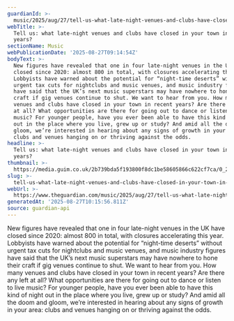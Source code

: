 ```yaml
---
guardianId: >-
  music/2025/aug/27/tell-us-what-late-night-venues-and-clubs-have-closed-in-your-town-in-recent-years
webTitle: >-
  Tell us: what late-night venues and clubs have closed in your town in recent
  years?
sectionName: Music
webPublicationDate: '2025-08-27T09:14:54Z'
bodyText: >-
  New figures have revealed that one in four late-night venues in the UK have
  closed since 2020: almost 800 in total, with closures accelerating this year.
  Lobbyists have warned about the potential for “night-time deserts” without
  urgent tax cuts for nightclubs and music venues, and music industry figures
  have said that the UK’s next music superstars may have nowhere to hone their
  craft if gig venues continue to shut. We want to hear from you. How many
  venues and clubs have closed in your town in recent years? Are there any left
  at all? What opportunities are there for going out to dance or listen to live
  music? For younger people, have you ever been able to have this kind of night
  out in the place where you live, grew up or study? And amid all the doom and
  gloom, we’re interested in hearing about any signs of growth in your area:
  clubs and venues hanging on or thriving against the odds.
headline: >-
  Tell us: what late-night venues and clubs have closed in your town in recent
  years?
thumbnail: >-
  https://media.guim.co.uk/2b739bda5f193800f8dc1be58605866c622cf7ca/0_287_5351_3211/500.jpg
slug: >-
  tell-us-what-late-night-venues-and-clubs-have-closed-in-your-town-in-recent-years
webUrl: >-
  https://www.theguardian.com/music/2025/aug/27/tell-us-what-late-night-venues-and-clubs-have-closed-in-your-town-in-recent-years
generatedAt: '2025-08-27T10:15:56.811Z'
source: guardian-api
---
```

New figures have revealed that one in four late-night venues in the UK have closed since 2020: almost 800 in total, with closures accelerating this year. Lobbyists have warned about the potential for “night-time deserts” without urgent tax cuts for nightclubs and music venues, and music industry figures have said that the UK’s next music superstars may have nowhere to hone their craft if gig venues continue to shut. We want to hear from you. How many venues and clubs have closed in your town in recent years? Are there any left at all? What opportunities are there for going out to dance or listen to live music? For younger people, have you ever been able to have this kind of night out in the place where you live, grew up or study? And amid all the doom and gloom, we’re interested in hearing about any signs of growth in your area: clubs and venues hanging on or thriving against the odds.
